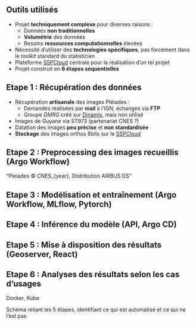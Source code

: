 ## Outils utilisés

- Projet [**techniquement complexe**]{.orange} pour diverses raisons : 
    - Données [**non traditionnelles**]{.blue2}
    - [**Volumétrie**]{.blue2} des données 
    - Besoins [**ressources computationnelles**]{.blue2} élevées

- Nécessité d'utiliser des [**technologies spécifiques**]{.orange}, pas forcément dans le *toolkit* standard du statisticien
- Plateforme [SSPCloud](https://datalab.sspcloud.fr/) centrale pour la réalisation d'un tel projet
- Projet construit en [**6 étapes séquentielles**]{.blue2}

## Etape 1 : Récupération des données

- Récupération [**artisanale**]{.orange} des images Pléiades :
    - Demandes réalisées par [**mail**]{.blue2} à l'IGN, échanges via [**FTP**]{.blue2}
    - Groupe *DMRG* créé sur [Dinamis](https://dinamis.data-terra.org/), mais non utilisé

- Images de Guyane via ST973 (partenariat CNES ?)
- Datation des images [**peu précise**]{.orange} et [**non standardisée**]{.orange}
- [**Stockage**]{.orange} des images orthos 8bits sur le [SSPCloud](https://datalab.sspcloud.fr/)

## Etape 2 : Preprocessing des images recueillis (Argo Workflow)


"Pleiades © CNES_{year}, Distribution AIRBUS DS"

## Etape 3 : Modélisation et entraînement (Argo Workflow, MLflow, Pytorch)

## Etape 4 : Inférence du modèle (API, Argo CD)

## Etape 5 : Mise à disposition des résultats (Geoserver, React)

## Etape 6 : Analyses des résultats selon les cas d'usages

Docker, Kube

Schéma reliant les 5 étapes, identifiant ce qui est automatisé et ce qui ne l'est pas

